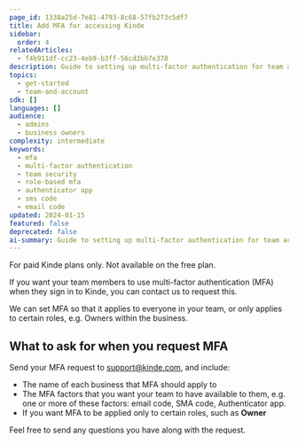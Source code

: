 ```yaml
---
page_id: 1338a25d-7e81-4793-8c68-57fb273c5df7
title: Add MFA for accessing Kinde
sidebar:
  order: 4
relatedArticles:
  - f4b911df-cc23-4eb9-b3ff-56cd2bb7e378
description: Guide to setting up multi-factor authentication for team access to Kinde including role-based MFA and authentication factors.
topics:
  - get-started
  - team-and-account
sdk: []
languages: []
audience:
  - admins
  - business owners
complexity: intermediate
keywords:
  - mfa
  - multi-factor authentication
  - team security
  - role-based mfa
  - authenticator app
  - sms code
  - email code
updated: 2024-01-15
featured: false
deprecated: false
ai-summary: Guide to setting up multi-factor authentication for team access to Kinde including role-based MFA and authentication factors.
---
```

<Aside>

For paid Kinde plans only. Not available on the free plan.

</Aside>

If you want your team members to use multi-factor authentication (MFA) when they sign in to Kinde, you can contact us to request this. 

We can set MFA so that it applies to everyone in your team, or only applies to certain roles, e.g. Owners within the business. 

## What to ask for when you request MFA

Send your MFA request to support@kinde.com, and include:

- The name of each business that MFA should apply to
- The MFA factors that you want your team to have available to them, e.g. one or more of these factors: email code, SMA code, Authenticator app.
- If you want MFA to be applied only to certain roles, such as **Owner**

Feel free to send any questions you have along with the request.




